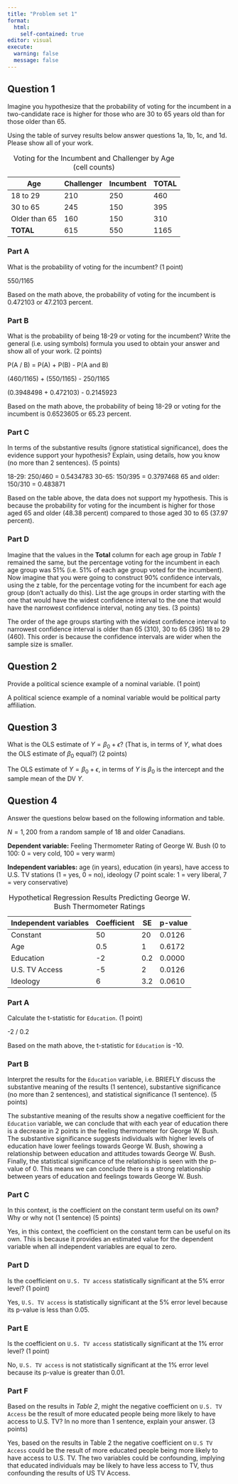 ```yaml
---
title: "Problem set 1"
format: 
  html:
    self-contained: true
editor: visual
execute: 
  warning: false
  message: false
---
```


## Question 1

Imagine you hypothesize that the probability of voting for the incumbent in a two-candidate race is higher for those who are 30 to 65 years old than for those older than 65.

Using the table of survey results below answer questions 1a, 1b, 1c, and 1d. Please show all of your work.

| Age           | Challenger | Incumbent | TOTAL |
|---------------|------------|-----------|-------|
| 18 to 29      | 210        | 250       | 460   |
| 30 to 65      | 245        | 150       | 395   |
| Older than 65 | 160        | 150       | 310   |
| **TOTAL**     | 615        | 550       | 1165  |

: Voting for the Incumbent and Challenger by Age (cell counts)

### Part A

What is the probability of voting for the incumbent? (1 point)

550/1165

Based on the math above, the probability of voting for the incumbent is 0.472103 or 47.2103 percent.

### Part B

What is the probability of being 18-29 or voting for the incumbent? Write the general (i.e. using symbols) formula you used to obtain your answer and show all of your work. (2 points)

P(A / B) = P(A) + P(B) - P(A and B)

(460/1165) + (550/1165) - 250/1165

(0.3948498 + 0.472103) - 0.2145923

Based on the math above, the probability of being 18-29 or voting for the incumbent is 0.6523605 or 65.23 percent.

### Part C

In terms of the substantive results (ignore statistical significance), does the evidence support your hypothesis? Explain, using details, how you know (no more than 2 sentences). (5 points)

18-29: 250/460 = 0.5434783 30-65: 150/395 = 0.3797468 65 and older: 150/310 = 0.483871

Based on the table above, the data does not support my hypothesis. This is because the probability for voting for the incumbent is higher for those aged 65 and older (48.38 percent) compared to those aged 30 to 65 (37.97 percent).

### Part D

Imagine that the values in the **Total** column for each age group in *Table 1* remained the same, but the percentage voting for the incumbent in each age group was 51% (i.e. 51% of each age group voted for the incumbent). Now imagine that you were going to construct 90% confidence intervals, using the z table, for the percentage voting for the incumbent for each age group (don't actually do this). List the age groups in order starting with the one that would have the widest confidence interval to the one that would have the narrowest confidence interval, noting any ties. (3 points)

The order of the age groups starting with the widest confidence interval to narrowest confidence interval is older than 65 (310), 30 to 65 (395) 18 to 29 (460). This order is because the confidence intervals are wider when the sample size is smaller.

## Question 2

Provide a political science example of a nominal variable. (1 point)

A political science example of a nominal variable would be political party affiliation.

## Question 3

What is the OLS estimate of $Y = \beta_0 + \epsilon$? (That is, in terms of $Y$, what does the OLS estimate of $\beta_0$ equal?) (2 points)

The OLS estimate of $Y = \beta_0 + \epsilon$, in terms of $Y$ is $\beta_0$ is the intercept and the sample mean of the DV $Y$.

## Question 4

Answer the questions below based on the following information and table.

$N = 1,200$ from a random sample of 18 and older Canadians.

**Dependent variable:** Feeling Thermometer Rating of George W. Bush (0 to 100: 0 = very cold, 100 = very warm)

**Independent variables:** age (in years), education (in years), have access to U.S. TV stations (1 = yes, 0 = no), ideology (7 point scale: 1 = very liberal, 7 = very conservative)

| Independent variables | Coefficient | SE  | p-value |
|-----------------------|-------------|-----|---------|
| Constant              | 50          | 20  | 0.0126  |
| Age                   | 0.5         | 1   | 0.6172  |
| Education             | -2          | 0.2 | 0.0000  |
| U.S. TV Access        | -5          | 2   | 0.0126  |
| Ideology              | 6           | 3.2 | 0.0610  |

: Hypothetical Regression Results Predicting George W. Bush Thermometer Ratings

### Part A

Calculate the t-statistic for `Education`. (1 point)

-2 / 0.2

Based on the math above, the t-statistic for `Education` is -10.

### Part B

Interpret the results for the `Education` variable, i.e. BRIEFLY discuss the substantive meaning of the results (1 sentence), substantive significance (no more than 2 sentences), and statistical significance (1 sentence). (5 points)

The substantive meaning of the results show a negative coefficient for the `Education` variable, we can conclude that with each year of education there is a decrease in 2 points in the feeling thermometer for George W. Bush. The substantive significance suggests individuals with higher levels of education have lower feelings towards George W. Bush, showing a relationship between education and attitudes towards George W. Bush. Finally, the statistical significance of the relationship is seen with the p-value of 0. This means we can conclude there is a strong relationship between years of education and feelings towards George W. Bush.

### Part C

In this context, is the coefficient on the constant term useful on its own? Why or why not (1 sentence) (5 points)

Yes, in this context, the coefficient on the constant term can be useful on its own. This is because it provides an estimated value for the dependent variable when all independent variables are equal to zero.

### Part D

Is the coefficient on `U.S. TV access` statistically significant at the 5% error level? (1 point)

Yes, `U.S. TV access` is statistically significant at the 5% error level because its p-value is less than 0.05.

### Part E

Is the coefficient on `U.S. TV access` statistically significant at the 1% error level? (1 point)

No, `U.S. TV access` is not statistically significant at the 1% error level because its p-value is greater than 0.01.

### Part F

Based on the results in *Table 2*, might the negative coefficient on `U.S. TV Access` be the result of more educated people being more likely to have access to U.S. TV? In no more than 1 sentence, explain your answer. (3 points)

Yes, based on the results in Table 2 the negative coefficient on `U.S TV Access` could be the result of more educated people being more likely to have access to U.S. TV. The two variables could be confounding, implying that educated individuals may be likely to have less access to TV, thus confounding the results of US TV Access.
